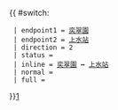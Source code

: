 {{ #switch: {{{format|}}}
  | endpoint1 = [[奕翠園]]
  | endpoint2 = [[上水站 (香港)|上水站]]
  | direction = 2
  | status =
  | inline = [[奕翠園]] ↔ [[上水站 (香港)|上水站]]
  | normal =
  | full =
}}<noinclude>[[category:新界居民巴士路線模板|1]]</noinclude>